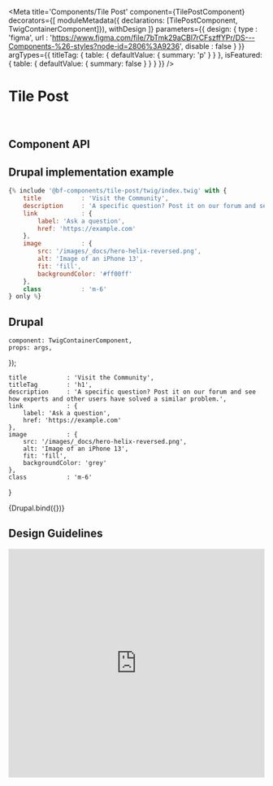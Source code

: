

<Meta
    title='Components/Tile Post'
    component={TilePostComponent}
    decorators={[
        moduleMetadata({ declarations: [TilePostComponent, TwigContainerComponent]}),
        withDesign
    ]}
    parameters={{
        design: {
            type    : 'figma',
            url     : 'https://www.figma.com/file/7bTmk29aCBl7rCFszffYPr/DS---Components-%26-styles?node-id=2806%3A9236',
            disable : false
        }
    }}
    argTypes={{
        titleTag: {
            table: { defaultValue: { summary: 'p' } }
        },
        isFeatured: {
            table: { defaultValue: { summary: false } }
        }
    }}
/>


# Tile Post

<br/>



## Component API

<ArgsTable of={TilePostComponent} />



## Drupal implementation example

```jsx
{% include '@bf-components/tile-post/twig/index.twig' with {
    title           : 'Visit the Community',
    description     : 'A specific question? Post it on our forum and see how experts and other users have solved a similar problem.',
    link            : {
        label: 'Ask a question',
        href: 'https://example.com'
    },
    image           : {
        src: '/images/_docs/hero-helix-reversed.png',
        alt: 'Image of an iPhone 13',
        fit: 'fill',
        backgroundColor: '#ff00ff'
    },
    class           : 'm-6'
} only %}
```



## Drupal

    component: TwigContainerComponent,
    props: args,
});

    title           : 'Visit the Community',
    titleTag        : 'h1',
    description     : 'A specific question? Post it on our forum and see how experts and other users have solved a similar problem.',
    link            : {
        label: 'Ask a question',
        href: 'https://example.com'
    },
    image           : {
        src: '/images/_docs/hero-helix-reversed.png',
        alt: 'Image of an iPhone 13',
        fit: 'fill',
        backgroundColor: 'grey'
    },
    class           : 'm-6'
}

<Canvas withSource='none'>
    <Story
        name='Drupal'
        height='600px'
        args={{
            elementPath: 'components/tile-post/_doc/template.drupal',
            ...commonProps
        }}
    >
        {Drupal.bind({})}
    </Story>
</Canvas>



## Design Guidelines

<iframe width='100%' height='450' src='https://www.figma.com/embed?embed_host=share&url=https://www.figma.com/file/7bTmk29aCBl7rCFszffYPr/DS---Components-%26-styles?node-id=2806%3A9236' frameBorder='0' allowFullScreen></iframe>